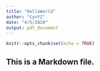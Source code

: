 ```yaml
---
title: "HelloWorld"
author: "CynYZ"
date: "4/5/2020"
output: pdf_document
---
```


```r
knitr::opts_chunk$set(echo = TRUE)
```

## This is a Markdown file.
